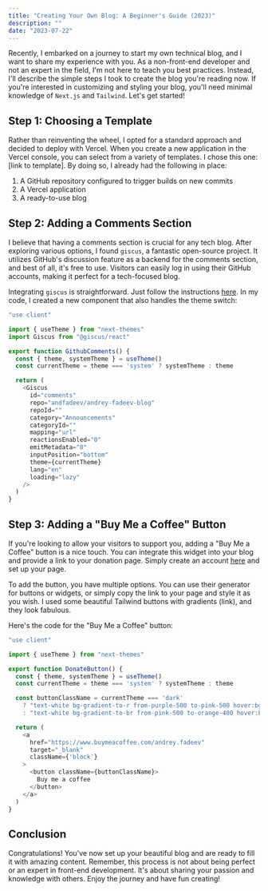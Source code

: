```yaml
---
title: "Creating Your Own Blog: A Beginner's Guide (2023)"
description: ""
date: "2023-07-22"
---
```


Recently, I embarked on a journey to start my own technical blog, and I want to share my experience with you. As a non-front-end developer and not an expert in the field, I'm not here to teach you best practices. Instead, I'll describe the simple steps I took to create the blog you're reading now. If you're interested in customizing and styling your blog, you'll need minimal knowledge of `Next.js` and `Tailwind`. Let's get started!

## Step 1: Choosing a Template
Rather than reinventing the wheel, I opted for a standard approach and decided to deploy with Vercel. When you create a new application in the Vercel console, you can select from a variety of templates. I chose this one: [link to template]. By doing so, I already had the following in place:
1. A GitHub repository configured to trigger builds on new commits
2. A Vercel application
3. A ready-to-use blog

## Step 2: Adding a Comments Section
I believe that having a comments section is crucial for any tech blog. After exploring various options, I found `giscus`, a fantastic open-source project. It utilizes GitHub's discussion feature as a backend for the comments section, and best of all, it's free to use. Visitors can easily log in using their GitHub accounts, making it perfect for a tech-focused blog.

Integrating `giscus` is straightforward. Just follow the instructions [here](https://giscus.app/). In my code, I created a new component that also handles the theme switch:

```js
"use client"

import { useTheme } from "next-themes"
import Giscus from "@giscus/react"

export function GithubComments() {
  const { theme, systemTheme } = useTheme()
  const currentTheme = theme === 'system' ? systemTheme : theme

  return (
    <Giscus
      id="comments"
      repo="andfadeev/andrey-fadeev-blog"
      repoId=""
      category="Announcements"
      categoryId=""
      mapping="url"
      reactionsEnabled="0"
      emitMetadata="0"
      inputPosition="bottom"
      theme={currentTheme}
      lang="en"
      loading="lazy"
    />
  )
}
```

## Step 3: Adding a "Buy Me a Coffee" Button
If you're looking to allow your visitors to support you, adding a "Buy Me a Coffee" button is a nice touch. You can integrate this widget into your blog and provide a link to your donation page. Simply create an account [here](https://www.buymeacoffee.com/) and set up your page.

To add the button, you have multiple options. You can use their generator for buttons or widgets, or simply copy the link to your page and style it as you wish. I used some beautiful Tailwind buttons with gradients (link), and they look fabulous.

Here's the code for the "Buy Me a Coffee" button:

```js
"use client"

import { useTheme } from "next-themes"

export function DonateButton() {
  const { theme, systemTheme } = useTheme()
  const currentTheme = theme === 'system' ? systemTheme : theme

  const buttonClassName = currentTheme === 'dark'
    ? "text-white bg-gradient-to-r from-purple-500 to-pink-500 hover:bg-gradient-to-l focus:ring-4 focus:outline-none focus:ring-purple-200 dark:focus:ring-purple-800 font-medium rounded-md text-sm px-5 py-2.5 text-center"
    : "text-white bg-gradient-to-br from-pink-500 to-orange-400 hover:bg-gradient-to-bl focus:ring-4 focus:outline-none focus:ring-pink-200 dark:focus:ring-pink-800 font-medium rounded-md text-sm px-5 py-2.5 text-center"

  return (
    <a
      href="https://www.buymeacoffee.com/andrey.fadeev"
      target="_blank"
      className={'block'}
    >
      <button className={buttonClassName}>
        Buy me a coffee
      </button>
    </a>
  )
}
```

## Conclusion
Congratulations! You've now set up your beautiful blog and are ready to fill it with amazing content. Remember, this process is not about being perfect or an expert in front-end development. It's about sharing your passion and knowledge with others. Enjoy the journey and have fun creating!